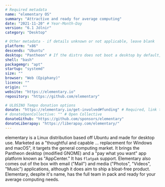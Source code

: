 ```yaml
---
# Required metadata
name: "elementary OS"
summary: "Attractive and ready for average computing"
date: "2021-11-20" # Year-Month-Day
version: "6.1 Jólnir"
category: "Desktop"

# Other metadata - if details unknown or not applicable, leave blank
platform: "x86"
descends: "Ubuntu"
desktop: "Pantheon" # If the distro does not boot a desktop by default, or doesn't ship one, leave 'desktop' blank
shell: "bash"
packagemgr: "apt"
startup: "systemd"
size: ""
browser: "Web (Epiphany)"
licence: ""
origin: ""
website: "https://elementary.io"
repository: "https://github.com/elementary"

# ULOSINO Tempo donation options
donate: "https://elementary.io/get-involved#funding" # Required, link to all donation options
# donateOpenCollective: "" # Open Collective
donateGithub: "https://github.com/sponsors/elementary"
donateLiberapay: "https://liberapay.com/elementary/"
---
```


elementary is a Linux distribution based off Ubuntu and made for desktop use. Marketed as a "thoughtful and capable ... replacement for Windows and macOS", it targets the general computing market. It brings the Pantheon desktop (modified GNOME) and a "pay what you want" app platform known as "AppCenter." It has `flatpak` support. Elementary also comes out of the box with email ("Mail") and media ("Photos", "Videos", "Music") applications, although it does aim to ship a bloat-free product. Elementary, despite it's name, has the full team in pack and ready for your average computing needs.

